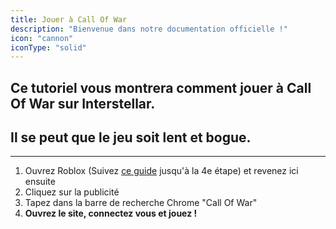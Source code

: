 ```yaml
---
title: Jouer à Call Of War
description: "Bienvenue dans notre documentation officielle !"
icon: "cannon"
iconType: "solid"
---
```

Ce tutoriel vous montrera comment jouer à Call Of War sur Interstellar.
---
## <Warning>Il se peut que le jeu soit lent et bogue.</Warning>
---
1. Ouvrez Roblox (Suivez [ce guide](/fr/robloxfr) jusqu'à la 4e étape) et revenez ici ensuite
2. Cliquez sur la publicité
3. Tapez dans la barre de recherche Chrome "Call Of War"
4. **Ouvrez le site, connectez vous et jouez !**
